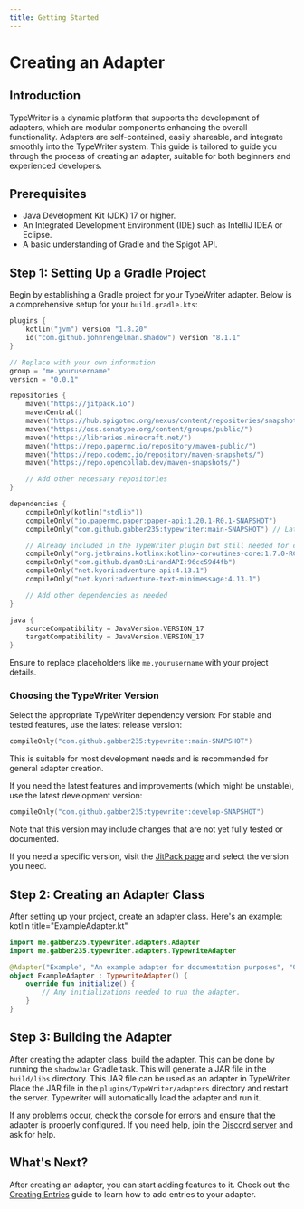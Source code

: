 ```yaml
---
title: Getting Started
---
```


# Creating an Adapter
## Introduction
TypeWriter is a dynamic platform that supports the development of adapters, which are modular components enhancing the overall functionality. Adapters are self-contained, easily shareable, and integrate smoothly into the TypeWriter system. This guide is tailored to guide you through the process of creating an adapter, suitable for both beginners and experienced developers.

## Prerequisites
 - Java Development Kit (JDK) 17 or higher.
 - An Integrated Development Environment (IDE) such as IntelliJ IDEA or Eclipse.
 - A basic understanding of Gradle and the Spigot API.

## Step 1: Setting Up a Gradle Project
Begin by establishing a Gradle project for your TypeWriter adapter. Below is a comprehensive setup for your `build.gradle.kts`:

```kotlin title="build.gradle.kts"
plugins {
    kotlin("jvm") version "1.8.20"
    id("com.github.johnrengelman.shadow") version "8.1.1"
}

// Replace with your own information
group = "me.yourusername"
version = "0.0.1"

repositories {
    maven("https://jitpack.io")
    mavenCentral()
    maven("https://hub.spigotmc.org/nexus/content/repositories/snapshots/")
    maven("https://oss.sonatype.org/content/groups/public/")
    maven("https://libraries.minecraft.net/")
    maven("https://repo.papermc.io/repository/maven-public/")
    maven("https://repo.codemc.io/repository/maven-snapshots/")
    maven("https://repo.opencollab.dev/maven-snapshots/")

    // Add other necessary repositories
}

dependencies {
    compileOnly(kotlin("stdlib"))
    compileOnly("io.papermc.paper:paper-api:1.20.1-R0.1-SNAPSHOT")
    compileOnly("com.github.gabber235:typewriter:main-SNAPSHOT") // Latest release version

    // Already included in the TypeWriter plugin but still needed for compilation
    compileOnly("org.jetbrains.kotlinx:kotlinx-coroutines-core:1.7.0-RC")
    compileOnly("com.github.dyam0:LirandAPI:96cc59d4fb")
    compileOnly("net.kyori:adventure-api:4.13.1")
    compileOnly("net.kyori:adventure-text-minimessage:4.13.1")

    // Add other dependencies as needed
}

java {
    sourceCompatibility = JavaVersion.VERSION_17
    targetCompatibility = JavaVersion.VERSION_17
}
```

Ensure to replace placeholders like `me.yourusername` with your project details.

### Choosing the TypeWriter Version
Select the appropriate TypeWriter dependency version:
For stable and tested features, use the latest release version:
```kotlin
compileOnly("com.github.gabber235:typewriter:main-SNAPSHOT")
```
This is suitable for most development needs and is recommended for general adapter creation.

If you need the latest features and improvements (which might be unstable), use the latest development version:
```kotlin
compileOnly("com.github.gabber235:typewriter:develop-SNAPSHOT")
```
Note that this version may include changes that are not yet fully tested or documented.

If you need a specific version, visit the [JitPack page](https://jitpack.io/#gabber235/typewriter) and select the version you need.

## Step 2: Creating an Adapter Class
After setting up your project, create an adapter class. Here's an example:
kotlin title="ExampleAdapter.kt"
```kotlin
import me.gabber235.typewriter.adapters.Adapter
import me.gabber235.typewriter.adapters.TypewriteAdapter

@Adapter("Example", "An example adapter for documentation purposes", "0.0.1")
object ExampleAdapter : TypewriteAdapter() {
    override fun initialize() {
        // Any initializations needed to run the adapter.
    }
}
```


## Step 3: Building the Adapter
After creating the adapter class, build the adapter. This can be done by running the `shadowJar` Gradle task.
This will generate a JAR file in the `build/libs` directory. 
This JAR file can be used as an adapter in TypeWriter.
Place the JAR file in the `plugins/TypeWriter/adapters` directory and restart the server.
Typewriter will automatically load the adapter and run it.

If any problems occur, check the console for errors and ensure that the adapter is properly configured.
If you need help, join the [Discord server](https://discord.gg/HtbKyuDDBw) and ask for help.

## What's Next?
After creating an adapter, you can start adding features to it.
Check out the [Creating Entries](entries) guide to learn how to add entries to your adapter.

